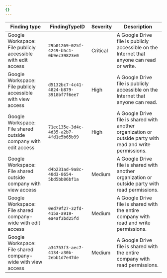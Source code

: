 ```yaml
---
{}
---
```


| Finding type                                                   | FindingTypeID                          | Severity | Description                                                                                               |
| -------------------------------------------------------------- | -------------------------------------- | -------- | --------------------------------------------------------------------------------------------------------- |
| Google Workspace: File publicly accessible with edit access    | `29b01269-025f-4249-b5c1-0b9ec39823e0` | Critical | A Google Drive file is publicly accessible on the Internet that anyone can read or write.                 |
| Google Workspace: File publicly accessible with view access    | `d5132bc7-4c41-4824-b879-3918bf7f6ee7` | High     | A Google Drive file is publicly accessible on the Internet that anyone can read.                          |
| Google Workspace: File shared outside company with edit access | `71ec135e-3d4c-4d35-a2b7-4fd1e5b65b99` | High     | A Google Drive file is shared with another organization or outside party with read and write permissions. |
| Google Workspace: File shared outside company with view access | `d4b231ad-9a8c-40d3-8654-5bd5bb86bf1a` | Medium   | A Google Drive file is shared with another organization or outside party with read permissions.           |
| Google Workspace: File shared company-wide with edit access    | `0ed79f27-32fd-415a-a919-ea4af3bd25fd` | Medium   | A Google Drive file is shared with the entire company with read and write permissions.                    |
| Google Workspace: File shared company-wide with view access    | `a34753f3-aec7-4134-a30b-2ebb1d7e47de` | Medium   | A Google Drive file is shared with the entire company with read permissions.                              |
